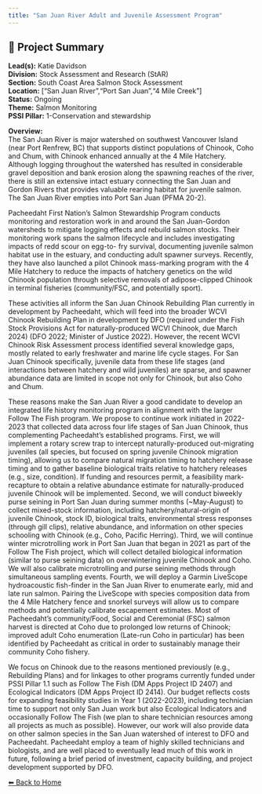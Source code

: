 ```yaml
---
title: "San Juan River Adult and Juvenile Assessment Program"
---
```


## 🧬 Project Summary

**Lead(s):** Katie Davidson  
**Division:** Stock Assessment and Research (StAR)  
**Section:** South Coast Area Salmon Stock Assessment  
**Location:** ["San Juan River","Port San Juan","4 Mile Creek"]  
**Status:** Ongoing  
**Theme:** Salmon Monitoring  
**PSSI Pillar:** 1-Conservation and stewardship  

**Overview:**  
The San Juan River is major watershed on southwest Vancouver Island (near Port
Renfrew, BC) that supports distinct populations of Chinook, Coho and Chum,
with Chinook enhanced annually at the 4 Mile Hatchery. Although logging
throughout the watershed has resulted in considerable gravel deposition and
bank erosion along the spawning reaches of the river, there is still an
extensive intact estuary connecting the San Juan and Gordon Rivers that
provides valuable rearing habitat for juvenile salmon. The San Juan River
empties into Port San Juan (PFMA 20-2).

Pacheedaht First Nation’s Salmon Stewardship Program conducts monitoring and
restoration work in and around the San Juan-Gordon watersheds to mitigate
logging effects and rebuild salmon stocks. Their monitoring work spans the
salmon lifecycle and includes investigating impacts of redd scour on egg-to-
fry survival, documenting juvenile salmon habitat use in the estuary, and
conducting adult spawner surveys. Recently, they have also launched a pilot
Chinook mass-marking program with the 4 Mile Hatchery to reduce the impacts of
hatchery genetics on the wild Chinook population through selective removals of
adipose-clipped Chinook in terminal fisheries (community/FSC, and potentially
sport).

These activities all inform the San Juan Chinook Rebuilding Plan currently in
development by Pacheedaht, which will feed into the broader WCVI Chinook
Rebuilding Plan in development by DFO (required under the Fish Stock
Provisions Act for naturally-produced WCVI Chinook, due March 2024) (DFO 2022;
Minister of Justice 2022). However, the recent WCVI Chinook Risk Assessment
process identified several knowledge gaps, mostly related to early freshwater
and marine life cycle stages. For San Juan Chinook specifically, juvenile data
from these life stages (and interactions between hatchery and wild juveniles)
are sparse, and spawner abundance data are limited in scope not only for
Chinook, but also Coho and Chum.

These reasons make the San Juan River a good candidate to develop an
integrated life history monitoring program in alignment with the larger Follow
The Fish program. We propose to continue work initiated in 2022-2023 that
collected data across four life stages of San Juan Chinook, thus complementing
Pacheedaht’s established programs. First, we will implement a rotary screw
trap to intercept naturally-produced out-migrating juveniles (all species, but
focused on spring juvenile Chinook migration timing), allowing us to compare
natural migration timing to hatchery release timing and to gather baseline
biological traits relative to hatchery releases (e.g., size, condition). If
funding and resources permit, a feasibility mark-recapture to obtain a
relative abundance estimate for naturally-produced juvenile Chinook will be
implemented. Second, we will conduct biweekly purse seining in Port San Juan
during summer months (~May-August) to collect mixed-stock information,
including hatchery/natural-origin of juvenile Chinook, stock ID, biological
traits, environmental stress responses (through gill clips), relative
abundance, and information on other species schooling with Chinook (e.g.,
Coho, Pacific Herring). Third, we will continue winter microtrolling work in
Port San Juan that began in 2021 as part of the Follow The Fish project, which
will collect detailed biological information (similar to purse seining data)
on overwintering juvenile Chinook and Coho. We will also calibrate
microtrolling and purse seining methods through simultaneous sampling events.
Fourth, we will deploy a Garmin LiveScope hydroacoustic fish-finder in the San
Juan River to enumerate early, mid and late run salmon. Pairing the LiveScope
with species composition data from the 4 Mile Hatchery fence and snorkel
surveys will allow us to compare methods and potentially calibrate escapement
estimates. Most of Pacheedaht’s community/Food, Social and Ceremonial (FSC)
salmon harvest is directed at Coho due to prolonged low returns of Chinook;
improved adult Coho enumeration (Late-run Coho in particular) has been
identified by Pacheedaht as critical in order to sustainably manage their
community Coho fishery.

We focus on Chinook due to the reasons mentioned previously (e.g., Rebuilding
Plans) and for linkages to other programs currently funded under PSSI Pillar
1.1 such as Follow The Fish (DM Apps Project ID 2407) and Ecological
Indicators (DM Apps Project ID 2414). Our budget reflects costs for expanding
feasibility studies in Year 1 (2022-2023), including technician time to
support not only San Juan work but also Ecological Indicators and occasionally
Follow The Fish (we plan to share technician resources among all projects as
much as possible). However, our work will also provide data on other salmon
species in the San Juan watershed of interest to DFO and Pacheedaht.
Pacheedaht employ a team of highly skilled technicians and biologists, and are
well placed to eventually lead much of this work in future, following a brief
period of investment, capacity building, and project development supported by
DFO.



[⬅ Back to Home](../index.qmd)
